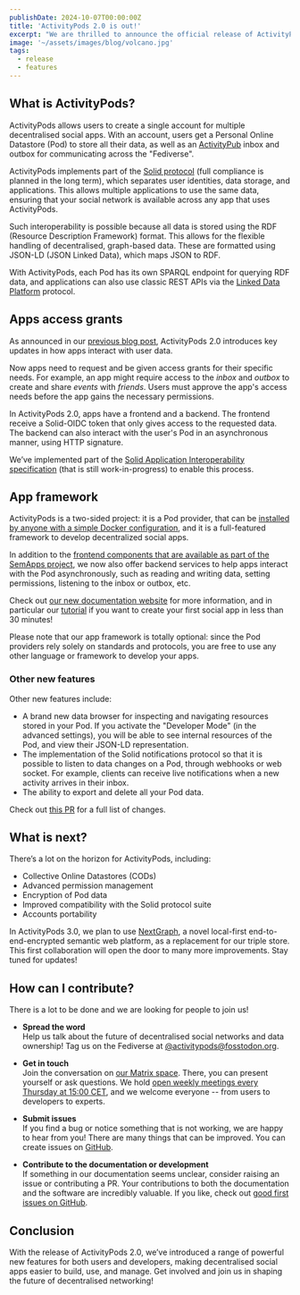 ```yaml
---
publishDate: 2024-10-07T00:00:00Z
title: 'ActivityPods 2.0 is out!'
excerpt: "We are thrilled to announce the official release of ActivityPods 2.0, a framework and platform that allows users to create a single account for multiple decentralised social applications while also providing developers with the tools to build and integrate these applications."
image: '~/assets/images/blog/volcano.jpg'
tags:
  - release
  - features
---
```



## What is ActivityPods?

ActivityPods allows users to create a single account for multiple decentralised social apps. With an account, users get a Personal Online Datastore (Pod) to store all their data, as well as an [ActivityPub](https://activitypub.rocks) inbox and outbox for communicating across the "Fediverse".

ActivityPods implements part of the [Solid protocol](https://solidproject.org) (full compliance is planned in the long term), which separates user identities, data storage, and applications. This allows multiple applications to use the same data, ensuring that your social network is available across any app that uses ActivityPods.

Such interoperability is possible because all data is stored using the RDF (Resource Description Framework) format. This allows for the flexible handling of decentralised, graph-based data. These are formatted using JSON-LD (JSON Linked Data), which maps JSON to RDF.

<ImageCaption src={solidActivityPubArchitecture} label="ActivityPods client and server model" />

With ActivityPods, each Pod has its own SPARQL endpoint for querying RDF data, and applications can also use classic REST APIs via the [Linked Data Platform](https://www.w3.org/TR/ldp-primer/) protocol.

## Apps access grants

As announced in our [previous blog post](https://activitypods.org/the-road-to-activitypods-2-0), ActivityPods 2.0 introduces key updates in how apps interact with user data.

Now apps need to request and be given access grants for their specific needs. For example, an app might require access to the *inbox* and *outbox* to create and share *events* with *friends*. Users must approve the app's access needs before the app gains the necessary permissions.

In ActivityPods 2.0, apps have a frontend and a backend. The frontend receive a Solid-OIDC token that only gives access to the requested data. The backend can also interact with the user's Pod in an asynchronous manner, using HTTP signature.

<ImageCaption src={authScreen} label="Authorization screen for Welcome To my place" />

We’ve implemented part of the [Solid Application Interoperability specification](https://solid.github.io/data-interoperability-panel/primer/application.html) (that is still work-in-progress) to enable this process. 

## App framework

ActivityPods is a two-sided project: it is a Pod provider, that can be [installed by anyone with a simple Docker configuration](https://docs.activitypods.org/tutorials/deploy-your-own-pod-provider/), and it is a full-featured framework to develop decentralized social apps. 

In addition to the [frontend components that are available as part of the SemApps project](https://semapps.org/docs/frontend), we now also offer backend services to help apps interact with the Pod asynchronously, such as reading and writing data, setting permissions, listening to the inbox or outbox, etc. 

Check out [our new documentation website](https://docs.activitypods.org) for more information, and in particular our [tutorial](https://docs.activitypods.org/tutorials/create-your-first-social-app/) if you want to create your first social app in less than 30 minutes!

Please note that our app framework is totally optional: since the Pod providers rely solely on standards and protocols, you are free to use any other language or framework to develop your apps.

### Other new features

Other new features include:

- A brand new data browser for inspecting and navigating resources stored in your Pod. If you activate the "Developer Mode" (in the advanced settings), you will be able to see internal resources of the Pod, and view their JSON-LD representation.
- The implementation of the Solid notifications protocol so that it is possible to listen to data changes on a Pod, through webhooks or web socket. For example, clients can receive live notifications when a new activity arrives in their inbox.
- The ability to export and delete all your Pod data.

Check out [this PR](https://github.com/activitypods/activitypods/pull/106) for a full list of changes.

## What is next?

There’s a lot on the horizon for ActivityPods, including:
- Collective Online Datastores (CODs)
- Advanced permission management
- Encryption of Pod data
- Improved compatibility with the Solid protocol suite
- Accounts portability

In ActivityPods 3.0, we plan to use [NextGraph](https://nextgraph.org/), a novel local-first end-to-end-encrypted semantic web platform, as a replacement for our triple store. This first collaboration will open the door to many more improvements. Stay tuned for updates!

## How can I contribute?

There is a lot to be done and we are looking for people to join us!

- **Spread the word**<br />
Help us talk about the future of decentralised social networks and data ownership! Tag us on
the Fediverse at [@activitypods@fosstodon.org](https://fosstodon.org/@activitypods).

- **Get in touch**<br />
Join the conversation on [our Matrix space](https://matrix.to/#/#activitypods:matrix.org). There, you can present yourself or ask questions.
We hold [open weekly meetings every Thursday at 15:00 CET](https://github.com/assemblee-virtuelle/activitypods/discussions/167), and we welcome everyone -- from users to developers to experts.

- **Submit issues**<br />
If you find a bug or notice something that is not working, we are happy to hear from you! There are many things that can be improved.
You can create issues on [GitHub](https://github.com/activitypods/activitypods/issues).

- **Contribute to the documentation or development**<br />
If something in our documentation seems unclear, consider raising an issue or contributing a PR. Your contributions to both the documentation and the software are incredibly valuable.
If you like, check out [good first issues on GitHub](https://github.com/activitypods/activitypods/issues?q=is%3Aissue+is%3Aopen+label%3A%22good+first+issue%22).

## Conclusion

With the release of ActivityPods 2.0, we’ve introduced a range of powerful new features for both users and developers, making decentralised social apps easier to build, use, and manage. Get involved and join us in shaping the future of decentralised networking!
